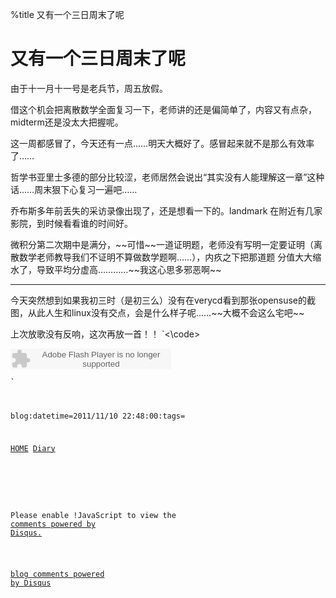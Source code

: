 %title 又有一个三日周末了呢


=又有一个三日周末了呢=

由于十一月十一号是老兵节，周五放假。

借这个机会把离散数学全面复习一下，老师讲的还是偏简单了，内容又有点杂，midterm还是没太大把握呢。

这一周都感冒了，今天还有一点……明天大概好了。感冒起来就不是那么有效率了……

哲学书亚里士多德的部分比较涩，老师居然会说出“其实没有人能理解这一章”这种话……周末狠下心复习一遍吧……

乔布斯多年前丢失的采访录像出现了，还是想看一下的。landmark 在附近有几家影院，到时候看看谁的时间好。

微积分第二次期中是满分，~~可惜~~一道证明题，老师没有写明一定要证明（离散数学老师教导我们不证明不算做数学题啊……），内疚之下把那道题
分值大大缩水了，导致平均分虚高…………~~我这心思多邪恶啊~~

----

今天突然想到如果我初三时（是初三么）没有在verycd看到那张opensuse的截图，从此人生和linux没有交点，会是什么样子呢……~~大概不会这么宅吧~~

上次放歌没有反响，这次再放一首！！
`<\code><embed src="http://www.xiami.com/widget/0_1003989/singlePlayer.swf" type="application/x-shockwave-flash" width="257" height="33" wmode="transparent"></embed><code>`

blog:datetime=2011/11/10 22:48:00:tags=

[[../index|HOME]]   [[diary|Diary]]

<div id="disqus_thread"></div>
<script type="text/javascript" src="comment.js">
</script>
<noscript>Please enable !JavaScript to view the <a href="http://disqus.com/?ref_noscript">comments powered by Disqus.</a></noscript>
<a href="http://disqus.com" class="dsq-brlink">blog comments powered by <span class="logo-disqus">Disqus</span></a>
<script type="text/javascript" src="count.js">
</script>


